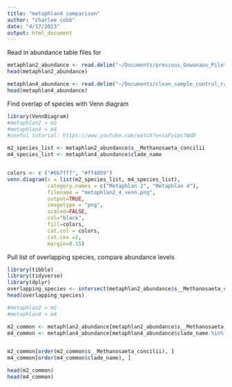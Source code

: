 ```yaml
---
title: "metaphlan4 comparison"
author: "charlee cobb"
date: "4/17/2023"
output: html_document
---
```


Read in abundance table files for 
```r

metaphlan2_abundance <- read.delim("~/Documents/previous_Gowanaus_Pilot_ABCDEF50ng.merged.metaphlan2_merged_abundance_table_species (1).txt")
head(metaphlan2_abundance)

metaphlan4_abundance <- read.delim("~/Documents/clean_sample_control_raw_metaphlan4_merged_abundance_table.txt")
head(metaphlan4_abundance)
```


Find overlap of species with Venn diagram
```r

library(VennDiagram)
#metaphlan2 > m2
#metaphlan4 > m4
#useful tutorial: https://www.youtube.com/watch?v=saFyipc7Wd8

m2_species_list <- metaphlan2_abundance$s__Methanosaeta_concilii
m4_species_list <- metaphlan4_abundance$clade_name


colors <- c ("#6b7fff", "#ff4059")
venn.diagram(x = list(m2_species_list, m4_species_list),
             category.names = c("Metaphlan 2", "Metaphlan 4"),
             filename = "metaphlan2_4_venn.png",
             output=TRUE,
             imagetype = "png",
             scaled=FALSE,
             col="black",
             fill=colors,
             cat.col = colors,
             cat.cex =2,
             margin=0.15)

```


Pull list of overlapping species, compare abundance levels
```r
library(tibble)
library(tidyverse)
library(dplyr)
overlapping_species <- intersect(metaphlan2_abundance$s__Methanosaeta_concilii, metaphlan4_abundance$clade_name)
head(overlapping_species)

#metaphlan2 > m2
#metaphlan4 > m4

m2_common <- metaphlan2_abundance[metaphlan2_abundance$s__Methanosaeta_concilii %in% overlapping_species, ] 
m4_common <- metaphlan4_abundance[metaphlan4_abundance$clade_name %in% overlapping_species, ]


m2_common[order(m2_common$s__Methanosaeta_concilii), ]
m4_common[order(m4_common$clade_name), ]

head(m2_common)
head(m4_common)
```

